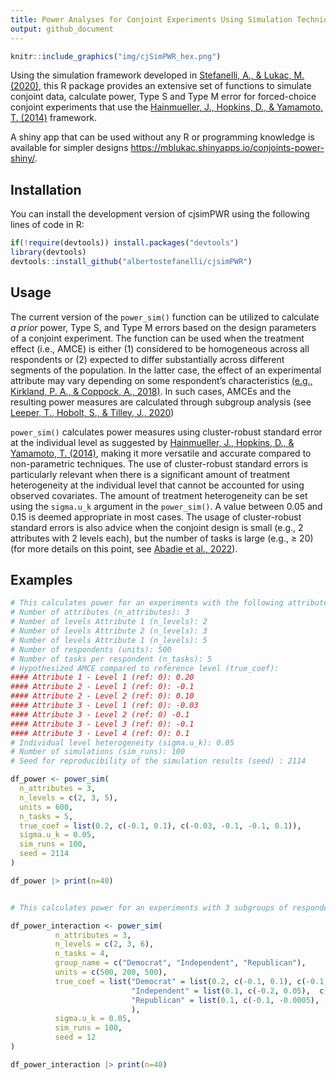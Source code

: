 ```yaml
---
title: Power Analyses for Conjoint Experiments Using Simulation Techniques
output: github_document
---
```

  
  
```r
knitr::include_graphics("img/cjSimPWR_hex.png")
```

Using the simulation framework developed in [Stefanelli, A., & Lukac, M. (2020)](https://osf.io/preprints/socarxiv/spkcy/), this R package provides an extensive set of functions to simulate conjoint data, calculate power, Type S and Type M error for forced-choice conjoint experiments that use the [Hainmueller, J., Hopkins, D., & Yamamoto, T. (2014)](https://www.cambridge.org/core/journals/political-analysis/article/causal-inference-in-conjoint-analysis-understanding-multidimensional-choices-via-stated-preference-experiments/414DA03BAA2ACE060FFE005F53EFF8C8) framework. 

A shiny app that can be used without any R or programming knowledge is available for simpler designs [https://mblukac.shinyapps.io/conjoints-power-shiny/](https://mblukac.shinyapps.io/conjoints-power-shiny/). 

## Installation

You can install the development version of cjsimPWR using the following lines of code in R:

```r
if(!require(devtools)) install.packages("devtools")
library(devtools)
devtools::install_github("albertostefanelli/cjsimPWR")
```

## Usage


The current version of the `power_sim()` function can be utilized to calculate *a prior* power, Type S, and Type M errors based on the design parameters of a conjoint experiment. The function can be used when the treatment effect (i.e., AMCE) is either (1) considered to be homogeneous across all respondents or (2) expected to differ substantially across different segments of the population. In the latter case, the effect of an experimental attribute may vary depending on some respondent's characteristics [(e.g., Kirkland, P. A., & Coppock, A., 2018)](https://link.springer.com/article/10.1007/s11109-017-9414-8). In such cases, AMCEs and the resulting power measures are calculated through subgroup analysis (see [Leeper, T., Hobolt, S., & Tilley, J., 2020](https://www.cambridge.org/core/journals/political-analysis/article/abs/measuring-subgroup-preferences-in-conjoint-experiments/4F2C21AC02753F1FFF2F5EA0F943C1B2)) 

`power_sim()` calculates power measures using cluster-robust standard error at the individual level as suggested by [Hainmueller, J., Hopkins, D., & Yamamoto, T. (2014)](https://www.cambridge.org/core/journals/political-analysis/article/causal-inference-in-conjoint-analysis-understanding-multidimensional-choices-via-stated-preference-experiments/414DA03BAA2ACE060FFE005F53EFF8C8), making it more versatile and accurate compared to non-parametric techniques. The use of cluster-robust standard errors is particularly relevant when there is a significant amount of treatment heterogeneity at the individual level that cannot be accounted for using observed covariates. The amount of treatment heterogeneity can be set using the `sigma.u_k` argument in the `power_sim()`. A value between 0.05 and 0.15 is deemed appropriate in most cases. The usage of cluster-robust standard errors is also advice when the conjoint design is small (e.g., 2 attributes with 2 levels each), but the number of tasks is large (e.g., ≥ 20) (for more details on this point, see [Abadie et al., 2022](https://academic.oup.com/qje/article/138/1/1/6750017)).

## Examples

```r

# This calculates power for an experiments with the following attributes with no expected interaction effects
# Number of attributes (n_attributes): 3
# Number of levels Attribute 1 (n_levels): 2
# Number of levels Attribute 2 (n_levels): 3
# Number of levels Attribute 1 (n_levels): 5
# Number of respondents (units): 500
# Number of tasks per respondent (n_tasks): 5
# Hypothesized AMCE compared to reference level (true_coef): 
#### Attribute 1 - Level 1 (ref: 0): 0.20 
#### Attribute 2 - Level 1 (ref: 0): -0.1 
#### Attribute 2 - Level 2 (ref: 0): 0.10 
#### Attribute 3 - Level 1 (ref: 0): -0.03 
#### Attribute 3 - Level 2 (ref: 0) -0.1 
#### Attribute 3 - Level 3 (ref: 0): -0.1 
#### Attribute 3 - Level 4 (ref: 0): 0.1
# Individual level heterogeneity (sigma.u_k): 0.05 
# Number of simulations (sim_runs): 100
# Seed for reproducibility of the simulation results (seed) : 2114

df_power <- power_sim(
  n_attributes = 3,
  n_levels = c(2, 3, 5),
  units = 600,
  n_tasks = 5,
  true_coef = list(0.2, c(-0.1, 0.1), c(-0.03, -0.1, -0.1, 0.1)),
  sigma.u_k = 0.05,
  sim_runs = 100,
  seed = 2114
)

df_power |> print(n=40)


# This calculates power for an experiments with 3 subgroups of respondents (Democrat, Independent, Republican) with Hypothesized differences in conditional AMCEs (i.e., subgroup analysis). 

df_power_interaction <- power_sim(
          n_attributes = 3,
          n_levels = c(2, 3, 6),
          n_tasks = 4,
          group_name = c("Democrat", "Independent", "Republican"),
          units = c(500, 200, 500),
          true_coef = list("Democrat" = list(0.2, c(-0.1, 0.1), c(-0.1, -0.1, -0.1, 0.1, -0.03)),
                           "Independent" = list(0.1, c(-0.2, 0.05),  c(-0.1, 0.1, 0.1, 0.3, 0.01)),
                           "Republican" = list(0.1, c(-0.1, -0.0005),  c(-0.1, 0.2, -0.1, 0.1, -0.01))
                           ),
          sigma.u_k = 0.05,
          sim_runs = 100,
          seed = 12
)

df_power_interaction |> print(n=40)

```
